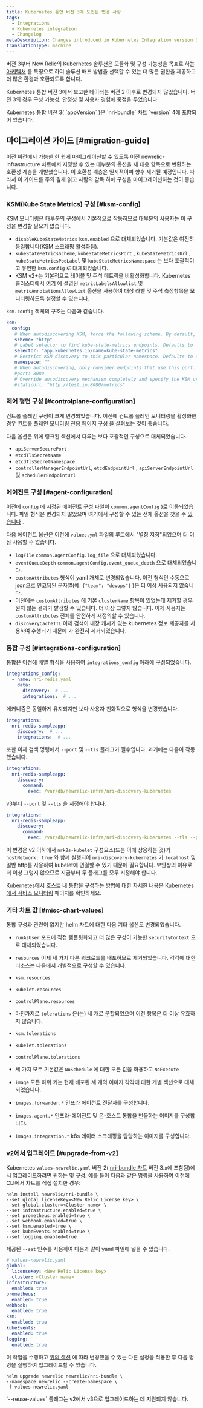 ```yaml
---
title: Kubernetes 통합 버전 3에 도입된 변경 사항
tags:
  - Integrations
  - Kubernetes integration
  - Changelog
metaDescription: Changes introduced in Kubernetes Integration version 3
translationType: machine
---
```


버전 3부터 New Relic의 Kubernetes 솔루션은 모듈화 및 구성 가능성을 목표로 하는 [아키텍처](/docs/kubernetes-pixie/kubernetes-integration/get-started/kubernetes-components/#architecture) 를 특징으로 하여 솔루션 배포 방법을 선택할 수 있는 더 많은 권한을 제공하고 더 많은 환경과 호환되도록 합니다.

Kubernetes 통합 버전 3에서 보고한 데이터는 버전 2 이후로 변경되지 않았습니다. 버전 3의 경우 구성 가능성, 안정성 및 사용자 경험에 중점을 두었습니다.

<Callout variant="important">
  Kubernetes 통합 버전 3( `appVersion` )은 `nri-bundle` 차트 `version` 4에 포함되어 있습니다.
</Callout>

## 마이그레이션 가이드 [#migration-guide]

이전 버전에서 가능한 한 쉽게 마이그레이션할 수 있도록 이전 newrelic-infrastructure 차트에서 지정할 수 있는 대부분의 옵션을 새 대응 항목으로 변환하는 호환성 계층을 개발했습니다. 이 호환성 계층은 일시적이며 향후 제거될 예정입니다. 따라서 이 가이드를 주의 깊게 읽고 사람의 감독 하에 구성을 마이그레이션하는 것이 좋습니다.

### KSM(Kube State Metrics) 구성 [#ksm-config]

<Callout variant="tip">
  KSM 모니터링은 대부분의 구성에서 기본적으로 작동하므로 대부분의 사용자는 이 구성을 변경할 필요가 없습니다.
</Callout>

* `disableKubeStateMetrics` `ksm.enabled` 으로 대체되었습니다. 기본값은 여전히 동일합니다(KSM 스크래핑 활성화됨).
* `kubeStateMetricsScheme`, `kubeStateMetricsPort` , `kubeStateMetricsUrl` , `kubeStateMetricsPodLabel` 및 `kubeStateMetricsNamespace` 는 보다 포괄적이고 유연한 `ksm.config` 로 대체되었습니다.
* KSM v2+는 기본적으로 레이블 및 주석 메트릭을 비활성화합니다. Kubernetes 클러스터에서 [여기](https://github.com/kubernetes/kube-state-metrics/blob/main/docs/cli-arguments.md) 에 설명된 `metricLabelsAllowlist` 및 `metricAnnotationsAllowList` 옵션을 사용하여 대상 라벨 및 주석 측정항목을 모니터링하도록 설정할 수 있습니다.

`ksm.config` 객체의 구조는 다음과 같습니다.

```yaml
ksm:
  config:
   # When autodiscovering KSM, force the following scheme. By default, `http` is used.
   scheme: "http"
   # Label selector to find kube-state-metrics endpoints. Defaults to `app.kubernetes.io/name=kube-state-metrics`.
   selector: "app.kubernetes.io/name=kube-state-metrics"
   # Restrict KSM discovery to this particular namespace. Defaults to all namespaces.
   namespace: ""
   # When autodiscovering, only consider endpoints that use this port. By default, all ports from the discovered `endpoint` are probed.
   #port: 8080
   # Override autodiscovery mechanism completely and specify the KSM url directly instead
   #staticUrl: "http://test.io:8080/metrics"
```

### 제어 평면 구성 [#controlplane-configuration]

컨트롤 플레인 구성이 크게 변경되었습니다. 이전에 컨트롤 플레인 모니터링을 활성화한 경우 [컨트롤 플레인 모니터링 전용 페이지 구성](/docs/kubernetes-pixie/kubernetes-integration/advanced-configuration/configure-control-plane-monitoring) 을 살펴보는 것이 좋습니다.

다음 옵션은 위에 링크된 섹션에서 다루는 보다 포괄적인 구성으로 대체되었습니다.

* `apiServerSecurePort`
* `etcdTlsSecretName`
* `etcdTlsSecretNamespace`
* `controllerManagerEndpointUrl`, `etcdEndpointUrl` , `apiServerEndpointUrl` 및 `schedulerEndpointUrl`

### 에이전트 구성 [#agent-configuration]

이전에 `config` 에 지정된 에이전트 구성 파일이 `common.agentConfig` )로 이동되었습니다. 파일 형식은 변경되지 않았으며 여기에서 구성할 수 있는 전체 옵션을 찾을 수 [있습니다](/docs/infrastructure/install-infrastructure-agent/configuration/infrastructure-agent-configuration-settings/) .

다음 에이전트 옵션은 이전에 `values.yml` 파일의 루트에서 "별칭 지정"되었으며 더 이상 사용할 수 없습니다.

* `logFile` `common.agentConfig.log_file` 으로 대체되었습니다.
* `eventQueueDepth` `common.agentConfig.event_queue_depth` 으로 대체되었습니다.
* `customAttributes` 형식이 yaml 개체로 변경되었습니다. 이전 형식인 수동으로 json으로 인코딩된 문자열(예: `{"team": "devops"}` )은 더 이상 사용되지 않습니다.
* 이전에는 `customAttributes` 에 기본 `clusterName` 항목이 있었는데 제거할 경우 원치 않는 결과가 발생할 수 있습니다. 더 이상 그렇지 않습니다. 이제 사용자는 `customAttributes` 전체를 안전하게 재정의할 수 있습니다.
* `discoveryCacheTTL` 이제 검색이 내장 캐시가 있는 kubernetes 정보 제공자를 사용하여 수행되기 때문에 가 완전히 제거되었습니다.

### 통합 구성 [#integrations-configuration]

통합은 이전에 배열 형식을 사용하여 `integrations_config` 아래에 구성되었습니다.

```yaml
integrations_config:
  - name: nri-redis.yaml
    data:
      discovery:  # ...
      integrations:  # ...
```

메커니즘은 동일하게 유지되지만 보다 사용자 친화적으로 형식을 변경했습니다.

```yaml
integrations:
  nri-redis-sampleapp:
    discovery:  # ...
    integrations:  # ...
```

또한 이제 검색 명령에서 `--port` 및 `--tls` 플래그가 필수입니다. 과거에는 다음이 작동했습니다.

```yaml
integrations:
  nri-redis-sampleapp:
    discovery:
      command:
        exec: /var/db/newrelic-infra/nri-discovery-kubernetes
```

v3부터 `--port` 및 `--tls` 을 지정해야 합니다.

```yaml
integrations:
  nri-redis-sampleapp:
    discovery:
      command:
        exec: /var/db/newrelic-infra/nri-discovery-kubernetes --tls --port 10250
```

이 변경은 v2 이하에서 `nrk8s-kubelet` 구성요소(또는 이에 상응하는 것)가 `hostNetwork: true` 와 함께 실행되어 `nri-discovery-kubernetes` 가 `localhost` 및 일반 http를 사용하여 kubelet에 연결할 수 있기 때문에 필요합니다. 보안상의 이유로 더 이상 그렇지 않으므로 지금부터 두 플래그를 모두 지정해야 합니다.

Kubernetes에서 호스트 내 통합을 구성하는 방법에 대한 자세한 내용은 Kubernetes [에서 서비스 모니터링](/docs/kubernetes-pixie/kubernetes-integration/link-apps-services/monitor-services-running-kubernetes) 페이지를 확인하세요.

### 기타 차트 값 [#misc-chart-values]

통합 구성과 관련이 없지만 helm 차트에 대한 다음 기타 옵션도 변경되었습니다.

* `runAsUser` 포드에 직접 템플릿화되고 더 많은 구성이 가능한 `securityContext` 으로 대체되었습니다.
* `resources` 이제 세 가지 다른 워크로드를 배포하므로 제거되었습니다. 각각에 대한 리소스는 다음에서 개별적으로 구성할 수 있습니다.
* `ksm.resources`
* `kubelet.resources`
* `controlPlane.resources`
* 마찬가지로 `tolerations` 은(는) 세 개로 분할되었으며 이전 항목은 더 이상 유효하지 않습니다.
* `ksm.tolerations`
* `kubelet.tolerations`
* `controlPlane.tolerations`


* 세 가지 모두 기본값은 `NoSchedule` 에 대한 모든 값을 허용하고 `NoExecute`


* `image` 모든 하위 키는 현재 배포된 세 개의 이미지 각각에 대한 개별 섹션으로 대체되었습니다.
* `images.forwarder.*` 인프라 에이전트 전달자를 구성합니다.
* `images.agent.*` 인프라-에이전트 및 온-호스트 통합을 번들하는 이미지를 구성합니다.
* `images.integration.*` k8s 데이터 스크래핑을 담당하는 이미지를 구성합니다.

### v2에서 업그레이드 [#upgrade-from-v2]

Kubernetes `values-newrelic.yaml` 버전 2( [nri-bundle 차트](https://github.com/newrelic/helm-charts/tree/master/charts/nri-bundle) 버전 3.x에 포함됨)에서 업그레이드하려면 원하는 <InlinePopover type="licenseKey"/>및 구성. 예를 들어 다음과 같은 명령을 사용하여 이전에 CLI에서 차트를 직접 설치한 경우:

```shell
helm install newrelic/nri-bundle \
--set global.licenseKey=<New Relic License key> \
--set global.cluster=<Cluster name> \
--set infrastructure.enabled=true \
--set prometheus.enabled=true \
--set webhook.enabled=true \
--set ksm.enabled=true \
--set kubeEvents.enabled=true \
--set logging.enabled=true
```

제공된 `--set` 인수를 사용하여 다음과 같이 yaml 파일에 넣을 수 있습니다.

```yaml
# values-newrelic.yaml
global:
  licenseKey: <New Relic License key>
  cluster: <Cluster name>
infrastructure:
  enabled: true
prometheus:
  enabled: true
webhook:
  enabled: true
ksm:
  enabled: true
kubeEvents:
  enabled: true
logging:
  enabled: true
```

이 작업을 수행하고 [위의 섹션](#migration-guide) 에 따라 변경했을 수 있는 다른 설정을 적용한 후 다음 명령을 실행하여 업그레이드할 수 있습니다.

```shell
helm upgrade newrelic newrelic/nri-bundle \
--namespace newrelic --create-namespace \
-f values-newrelic.yaml
```

<Callout variant="important">
  `--reuse-values` 플래그는 v2에서 v3으로 업그레이드하는 데 지원되지 않습니다.
</Callout>
